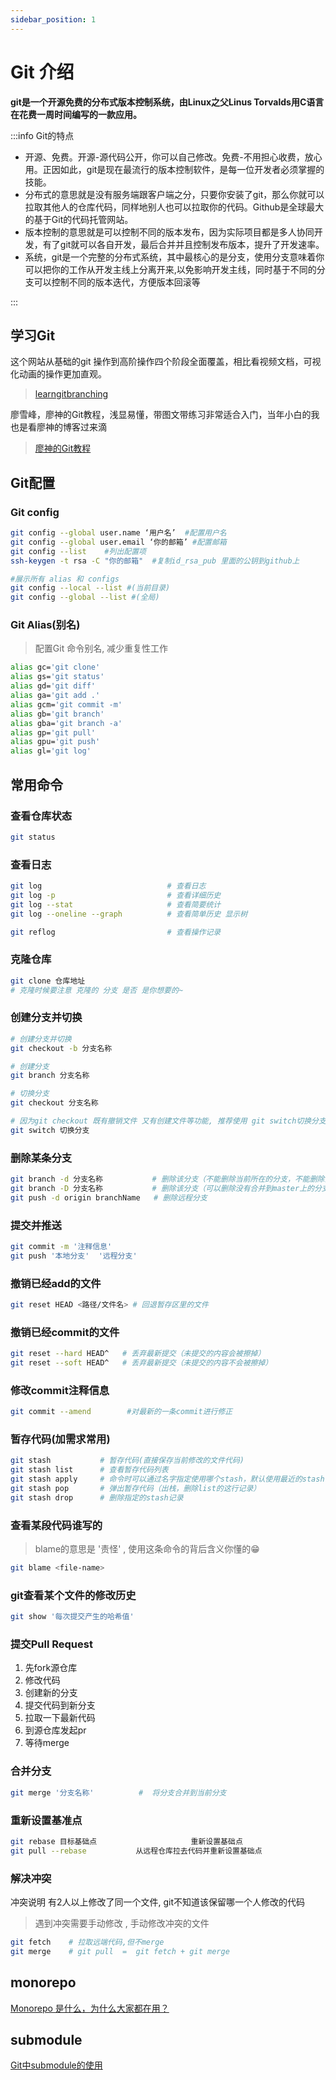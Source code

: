 ```yaml
---
sidebar_position: 1
---
```


# Git 介绍

**git是一个开源免费的分布式版本控制系统，由Linux之父Linus Torvalds用C语言在花费一周时间编写的一款应用。**

:::info Git的特点

- 开源、免费。开源-源代码公开，你可以自己修改。免费-不用担心收费，放心用。正因如此，git是现在最流行的版本控制软件，是每一位开发者必须掌握的技能。
- 分布式的意思就是没有服务端跟客户端之分，只要你安装了git，那么你就可以拉取其他人的仓库代码，同样地别人也可以拉取你的代码。Github是全球最大的基于Git的代码托管网站。
- 版本控制的意思就是可以控制不同的版本发布，因为实际项目都是多人协同开发，有了git就可以各自开发，最后合并并且控制发布版本，提升了开发速率。
- 系统，git是一个完整的分布式系统，其中最核心的是分支，使用分支意味着你可以把你的工作从开发主线上分离开来,以免影响开发主线，同时基于不同的分支可以控制不同的版本迭代，方便版本回滚等

:::


## 学习Git
这个网站从基础的git 操作到高阶操作四个阶段全面覆盖，相比看视频文档，可视化动画的操作更加直观。
> [learngitbranching](https://learngitbranching.js.org/?locale=zh_CN)

廖雪峰，廖神的Git教程，浅显易懂，带图文带练习非常适合入门，当年小白的我也是看廖神的博客过来滴
> [廖神的Git教程](https://www.liaoxuefeng.com/wiki/896043488029600)


## Git配置

### Git config

```bash
git config --global user.name ‘用户名’  #配置用户名
git config --global user.email ‘你的邮箱’ #配置邮箱
git config --list    #列出配置项
ssh-keygen -t rsa -C "你的邮箱"  #复制id_rsa_pub 里面的公钥到github上

#展示所有 alias 和 configs
git config --local --list #(当前目录)
git config --global --list #(全局)

```

### Git Alias(别名)

> 配置Git 命令别名, 减少重复性工作

```bash
alias gc='git clone'
alias gs='git status'
alias gd='git diff'
alias ga='git add .'
alias gcm='git commit -m'
alias gb='git branch'
alias gba='git branch -a'
alias gp='git pull'
alias gpu='git push'
alias gl='git log'
```

## 常用命令

### 查看仓库状态
```bash
git status
```

### 查看日志
```bash
git log                            # 查看日志
git log -p                         # 查看详细历史
git log --stat                     # 查看简要统计
git log --oneline --graph 		   # 查看简单历史 显示树

git reflog                         # 查看操作记录
```

### 克隆仓库
```bash
git clone 仓库地址
# 克隆时候要注意 克隆的 分支 是否 是你想要的~
```
### 创建分支并切换
```bash
# 创建分支并切换
git checkout -b 分支名称

# 创建分支
git branch 分支名称

# 切换分支
git checkout 分支名称

# 因为git checkout 既有撤销文件 又有创建文件等功能, 推荐使用 git switch切换分支
git switch 切换分支
```

### 删除某条分支

```bash
git branch -d 分支名称           # 删除该分支（不能删除当前所在的分支，不能删除没有合并到master上的分支）
git branch -D 分支名称           # 删除该分支（可以删除没有合并到master上的分支）
git push -d origin branchName   # 删除远程分支
```

### 提交并推送
```bash
git commit -m '注释信息'
git push '本地分支'  '远程分支'
```

### 撤销已经add的文件
```bash
git reset HEAD <路径/文件名> # 回退暂存区里的文件
```

### 撤销已经commit的文件
```bash
git reset --hard HEAD^   # 丢弃最新提交（未提交的内容会被擦掉）
git reset --soft HEAD^   # 丢弃最新提交（未提交的内容不会被擦掉）
```

### 修改commit注释信息
```bash
git commit --amend        #对最新的一条commit进行修正
```

### 暂存代码(加需求常用)
```bash
git stash           # 暂存代码(直接保存当前修改的文件代码)
git stash list      # 查看暂存代码列表
git stash apply     # 命令时可以通过名字指定使用哪个stash，默认使用最近的stash（即stash@{0}）
git stash pop       # 弹出暂存代码（出栈，删除list的这行记录）
git stash drop      # 删除指定的stash记录
```

### 查看某段代码谁写的
> blame的意思是 '责怪' , 使用这条命令的背后含义你懂的😁

```bash
git blame <file-name>
```

### git查看某个文件的修改历史
```bash
git show '每次提交产生的哈希值'
```

### 提交Pull Request
1. 先fork源仓库
2. 修改代码
3. 创建新的分支
4. 提交代码到新分支
5. 拉取一下最新代码
6. 到源仓库发起pr
7. 等待merge


### 合并分支
```bash
git merge '分支名称'          #  将分支合并到当前分支
```

### 重新设置基准点
```bash
git rebase 目标基础点                     重新设置基础点
git pull --rebase 			从远程仓库拉去代码并重新设置基础点
```

### 解决冲突
冲突说明 有2人以上修改了同一个文件, git不知道该保留哪一个人修改的代码
> 遇到冲突需要手动修改 , 手动修改冲突的文件

```bash
git fetch    # 拉取远端代码,但不merge
git merge    # git pull  =  git fetch + git merge
```


## monorepo
[Monorepo 是什么，为什么大家都在用？](https://zhuanlan.zhihu.com/p/77577415)

## submodule

[Git中submodule的使用](https://zhuanlan.zhihu.com/p/87053283)

